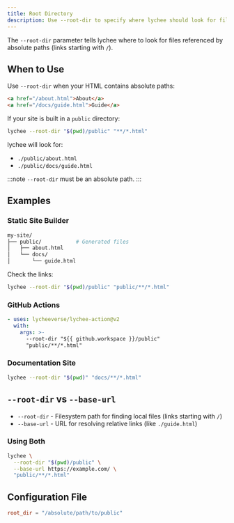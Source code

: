 ```yaml
---
title: Root Directory
description: Use --root-dir to specify where lychee should look for files referenced by absolute paths.
---
```


The `--root-dir` parameter tells lychee where to look for files referenced by absolute paths (links starting with `/`).

## When to Use

Use `--root-dir` when your HTML contains absolute paths:

```html title="index.html"
<a href="/about.html">About</a>
<a href="/docs/guide.html">Guide</a>
```

If your site is built in a `public` directory:

```bash
lychee --root-dir "$(pwd)/public" "**/*.html"
```

lychee will look for:
- `./public/about.html`
- `./public/docs/guide.html`

:::note
`--root-dir` must be an absolute path.
:::

## Examples

### Static Site Builder

```bash
my-site/
├── public/           # Generated files
│   ├── about.html
│   └── docs/
│       └── guide.html
```

Check the links:

```bash
lychee --root-dir "$(pwd)/public" "public/**/*.html"
```

### GitHub Actions

```yaml
- uses: lycheeverse/lychee-action@v2
  with:
    args: >-
      --root-dir "${{ github.workspace }}/public"
      "public/**/*.html"
```

### Documentation Site

```bash
lychee --root-dir "$(pwd)" "docs/**/*.html"
```

## `--root-dir` vs `--base-url`

- `--root-dir` - Filesystem path for finding local files (links starting with `/`)
- `--base-url` - URL for resolving relative links (like `./guide.html`)

### Using Both

```bash
lychee \
  --root-dir "$(pwd)/public" \
  --base-url https://example.com/ \
  "public/**/*.html"
```

## Configuration File

```toml title="lychee.toml"
root_dir = "/absolute/path/to/public"
```
